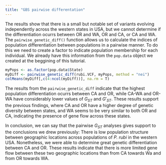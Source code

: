 ```yaml
---
title: "GBS pairwise differentation"
---
```


The results show that there is a small but notable set of variants evolving independently across the western states in USA, but we cannot determine if the differentiation ocurrs between OR and WA, OR and CA, or CA and WA.
The `pairwise_genetic_diff()` function allows us to calculate the indices of population differentiation between populations in a pairwise manner.
To do this we need to create a factor to indicate population membership for each individual.
We already have this information from the `pop.data` object we created at the beggining of this tutorial.

```r
myPops <- as.factor(pop.data$State)
myDiff <- pairwise_genetic_diff(rubi.VCF, myPops, method = "nei")
colMeans(myDiff[,c(4:ncol(myDiff))], na.rm = T)
```

The results from the `pairwise_genetic_diff` indicate that the highest population differentiation ocurrs between CA and OR, while CA-WA and OR-WA have considerably lower values of $G_{ST}$ and $G'_{ST}$. 
These results support the previous findings, where CA and OR have a higher degree of genetic diversity between states, and WA seems to be very similar to both OR and CA, indicating the presence of gene flow across these states. 

In conclusion, we can say that the pairwise $G_{ST}$ analyses gives support to the conclusions we drew previously: There is low population structure between geographic locations across populations of *P. rubi* in the western USA. Nonetheless, we were able to determine great genetic differentiation between CA and OR. These results indicate that there is more limited gene flow between these two geographic locations than from CA towards Wa and from OR towards WA.
